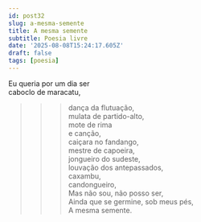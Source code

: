 ```yaml
---
id: post32
slug: a-mesma-semente
title: A mesma semente
subtitle: Poesia livre
date: '2025-08-08T15:24:17.605Z'
draft: false
tags: [poesia]
---
```

Eu queria por um dia ser  
caboclo de maracatu,  
>>>dança da flutuação,  
mulata de partido-alto,  
>>>mote de rima  
>>>e canção,  
caiçara no fandango,  
mestre de capoeira,  
jongueiro do sudeste,  
>>>louvação dos antepassados,  
>>>caxambu,  
>>>candongueiro,  
Mas não sou, não posso ser,  
Ainda que se germine, sob meus pés,  
A mesma semente.
